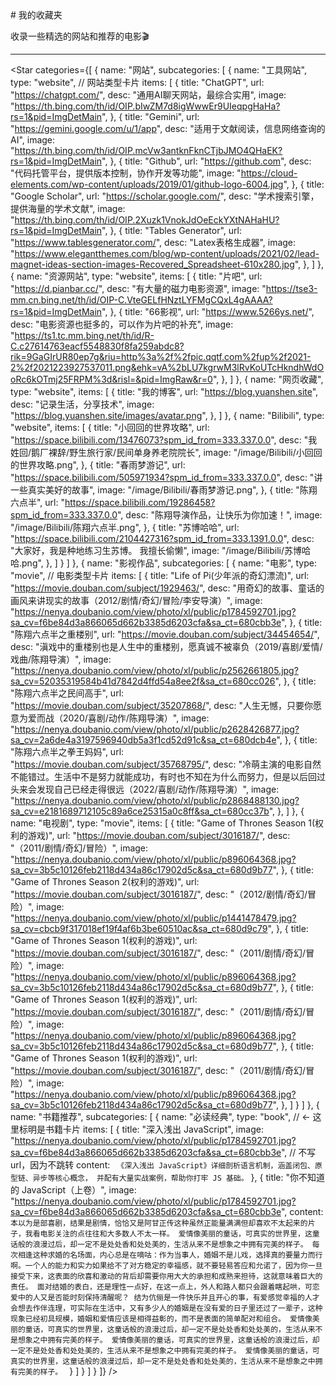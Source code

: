 
<BaseLayout title="Star">
  <BaseCard title="我的收藏">
# 我的收藏夹

收录一些精选的网站和推荐的电影🎬

---

  </BaseCard>

  <Star
    categories={[
      {
        name: "网站",
        subcategories: [
          {
            name: "工具网站",
            type: "website", // 网站类型卡片
            items: [
              {
                title: "ChatGPT",
                url: "https://chatgpt.com/",
                desc: "通用AI聊天网站，最综合实用",
                image: "https://th.bing.com/th/id/OIP.bIwZM7d8igWwwEr9UIeqpgHaHa?rs=1&pid=ImgDetMain",
              },
              {
                title: "Gemini",
                url: "https://gemini.google.com/u/1/app",
                desc: "适用于文献阅读，信息网络查询的AI",
                image: "https://th.bing.com/th/id/OIP.mcVw3antknFknCTjbJMO4QHaEK?rs=1&pid=ImgDetMain",
              },
              {
                title: "Github",
                url: "https://github.com",
                desc: "代码托管平台，提供版本控制，协作开发等功能",
                image: "https://cloud-elements.com/wp-content/uploads/2019/01/github-logo-6004.jpg",
              },
              {
                title: "Google Scholar",
                url: "https://scholar.google.com/",
                desc: "学术搜索引擎，提供海量的学术文献",
                image: "https://th.bing.com/th/id/OIP.2Xuzk1VnokJdOeEckYXtNAHaHU?rs=1&pid=ImgDetMain",
              },
              {
                title: "Tables Generator",
                url: "https://www.tablesgenerator.com/",
                desc: "Latex表格生成器",
                image: "https://www.elegantthemes.com/blog/wp-content/uploads/2021/02/lead-magnet-ideas-section-images-Recovered_Spreadsheet-610x280.jpg",
              },
            ]
          },
          {
            name: "资源网站",
            type: "website",
            items: [
              {
                title: "片吧",
                url: "https://d.pianbar.cc/",
                desc: "有大量的磁力电影资源",
                image: "https://tse3-mm.cn.bing.net/th/id/OIP-C.VteGELfHNztLYFMgCQxL4gAAAA?rs=1&pid=ImgDetMain",
              },
              {
                title: "66影视",
                url: "https://www.5266ys.net/",
                desc: "电影资源也挺多的，可以作为片吧的补充",
                image: "https://ts1.tc.mm.bing.net/th/id/R-C.c27614763eacf5548830f8fa259abdc8?rik=9GaGIrUR80ep7g&riu=http%3a%2f%2fpic.qqtf.com%2fup%2f2021-2%2f2021223927537011.png&ehk=vA%2bLU7kgrwM3lRvKoUTcHkndhWdOoRc6kOTmj25FRPM%3d&risl=&pid=ImgRaw&r=0",
              },
            ]
          },
          {
            name: "网页收藏",
            type: "website",
            items: [
              {
                title: "我的博客",
                url: "https://blog.yuanshen.site",
                desc: "记录生活，分享技术",
                image: "https://blog.yuanshen.site/images/avatar.png",
              },
            ]
          },
          {
            name: "Bilibili",
            type: "website",
            items: [
              {
                title: "小回回的世界攻略",
                url: "https://space.bilibili.com/13476073?spm_id_from=333.337.0.0",
                desc: "我姓回/鹅厂裸辞/野生旅行家/民间单身养老院院长",
                image: "/image/Bilibili/小回回的世界攻略.png",
              },
              {
                title: "春雨梦游记",
                url: "https://space.bilibili.com/505971934?spm_id_from=333.337.0.0",
                desc: "讲一些真实美好的故事",
                image: "/image/Bilibili/春雨梦游记.png",
              },
              {
                title: "陈翔六点半",
                url: "https://space.bilibili.com/19286458?spm_id_from=333.337.0.0",
                desc: "陈翔导演作品，让快乐为你加速！",
                image: "/image/Bilibili/陈翔六点半.png",
              },
              {
                title: "苏博哈哈",
                url: "https://space.bilibili.com/2104427316?spm_id_from=333.1391.0.0",
                desc: "大家好，我是种地练习生苏博。 我擅长偷懒",
                image: "/image/Bilibili/苏博哈哈.png",
              },
            ]
          }
        ]
      },
      {
        name: "影视作品",
        subcategories: [
          {
            name: "电影",
            type: "movie", // 电影类型卡片
            items: [
              {
                title: "Life of Pi(少年派的奇幻漂流)",
                url: "https://movie.douban.com/subject/1929463/",
                desc: "用奇幻的故事、童话的画风来讲现实的故事（2012/剧情/奇幻/冒险/李安导演）",
                image: "https://nenya.doubanio.com/view/photo/xl/public/p1784592701.jpg?sa_cv=f6be84d3a866065d662b3385d6203cfa&sa_ct=680cbb3e",
              },
              {
                title: "陈翔六点半之重楼别",
                url: "https://movie.douban.com/subject/34454654/",
                desc: "滇戏中的重楼别也是人生中的重楼别，愿真诚不被辜负（2019/喜剧/爱情/戏曲/陈翔导演）",
                image: "https://nenya.doubanio.com/view/photo/xl/public/p2562661805.jpg?sa_cv=52035319584b41d7842d4ffd54a8ee2f&sa_ct=680cc026",
              },
              {
                title: "陈翔六点半之民间高手",
                url: "https://movie.douban.com/subject/35207868/",
                desc: "人生无憾，只要你愿意为爱而战（2020/喜剧/动作/陈翔导演）",
                image: "https://nenya.doubanio.com/view/photo/xl/public/p2628426877.jpg?sa_cv=2a6de4a3197596940db5a3f1cd52d91c&sa_ct=680dcb4e",
              },
              {
                title: "陈翔六点半之拳王妈妈",
                url: "https://movie.douban.com/subject/35768795/",
                desc: "冷萌主演的电影自然不能错过。生活中不是努力就能成功，有时也不知在为什么而努力，但是以后回过头来会发现自己已经走得很远（2022/喜剧/动作/陈翔导演）",
                image: "https://nenya.doubanio.com/view/photo/xl/public/p2868488130.jpg?sa_cv=e2181689712105c89a6ce25315a0c8ff&sa_ct=680cc37b",
              },
            ]
          },
          {
            name: "电视剧",
            type: "movie",
            items: [
              {
                title: "Game of Thrones Season 1(权利的游戏)",
                url: "https://movie.douban.com/subject/3016187/",
                desc: "（2011/剧情/奇幻/冒险）",
                image: "https://nenya.doubanio.com/view/photo/xl/public/p896064368.jpg?sa_cv=3b5c10126feb2118d434a86c17902d5c&sa_ct=680d9b77",
              },
              {
                title: "Game of Thrones Season 2(权利的游戏)",
                url: "https://movie.douban.com/subject/3016187/",
                desc: "（2012/剧情/奇幻/冒险）",
                image: "https://nenya.doubanio.com/view/photo/xl/public/p1441478479.jpg?sa_cv=cbcb9f317018ef19f4af6b3be60510ac&sa_ct=680d9c79",
              },
              {
                title: "Game of Thrones Season 1(权利的游戏)",
                url: "https://movie.douban.com/subject/3016187/",
                desc: "（2011/剧情/奇幻/冒险）",
                image: "https://nenya.doubanio.com/view/photo/xl/public/p896064368.jpg?sa_cv=3b5c10126feb2118d434a86c17902d5c&sa_ct=680d9b77",
              },
              {
                title: "Game of Thrones Season 1(权利的游戏)",
                url: "https://movie.douban.com/subject/3016187/",
                desc: "（2011/剧情/奇幻/冒险）",
                image: "https://nenya.doubanio.com/view/photo/xl/public/p896064368.jpg?sa_cv=3b5c10126feb2118d434a86c17902d5c&sa_ct=680d9b77",
              },
              {
                title: "Game of Thrones Season 1(权利的游戏)",
                url: "https://movie.douban.com/subject/3016187/",
                desc: "（2011/剧情/奇幻/冒险）",
                image: "https://nenya.doubanio.com/view/photo/xl/public/p896064368.jpg?sa_cv=3b5c10126feb2118d434a86c17902d5c&sa_ct=680d9b77",
              },
            ]
          }
        ]
      },
      {
        name: "书籍推荐",
        subcategories: [
          {
            name: "必读经典",
            type: "book",    // ← 这里标明是书籍卡片
            items: [
              {
                title: "深入浅出 JavaScript",
                image: "https://nenya.doubanio.com/view/photo/xl/public/p1784592701.jpg?sa_cv=f6be84d3a866065d662b3385d6203cfa&sa_ct=680cbb3e",
                // 不写 url，因为不跳转
                content: `
                  《深入浅出 JavaScript》详细剖析语言机制，涵盖闭包、原型链、异步等核心概念，
                  并配有大量实战案例，帮助你打牢 JS 基础。`
              },
              {
                title: "你不知道的 JavaScript（上卷）",
                image: "https://nenya.doubanio.com/view/photo/xl/public/p1784592701.jpg?sa_cv=f6be84d3a866065d662b3385d6203cfa&sa_ct=680cbb3e",
                content: `本以为是部喜剧，结果是剧情，恰恰又是阿甘正传这种虽然正能量满满但却喜欢不太起来的片子，我看电影关注的点往往和大多数人不太一样。
          爱情像美丽的童话，可真实的世界里，这童话般的浪漫过后，却一定不是处处香和处处美的，生活从来不是想象之中拥有完美的样子。
          每次相逢这种求婚的名场面，内心总是在嘀咕：作为当事人，婚姻不是儿戏，选择真的要量力而行啊。一个人的能力和实力如果给不了对方稳定的幸福感，就不要轻易答应和允诺了，因为你一旦接受下来，这表面的欣喜和激动的背后却需要你用大大的承担和成熟来担待，这就意味着巨大的责任。
          面对结婚的表白，还是理性一点好，在这一点上，外人和路人都只会跟着瞎起哄，可恋爱中的人又是否能时刻保持清醒呢？
          结为伉俪是一件快乐并且开心的事，有爱感觉幸福的人才会想去作伴连理，可实际在生活中，又有多少人的婚姻是在没有爱的日子里还过了一辈子，这种现象已经初具规模，婚姻和爱情应该是相得益彰的，而不是表面的简单配对和组合。
          爱情像美丽的童话，可真实的世界里，这童话般的浪漫过后，却一定不是处处香和处处美的，生活从来不是想象之中拥有完美的样子。
          爱情像美丽的童话，可真实的世界里，这童话般的浪漫过后，却一定不是处处香和处处美的，生活从来不是想象之中拥有完美的样子。
          爱情像美丽的童话，可真实的世界里，这童话般的浪漫过后，却一定不是处处香和处处美的，生活从来不是想象之中拥有完美的样子。
`
              }
            ]
          }
        ]
      }
    ]}
  />
</BaseLayout>
